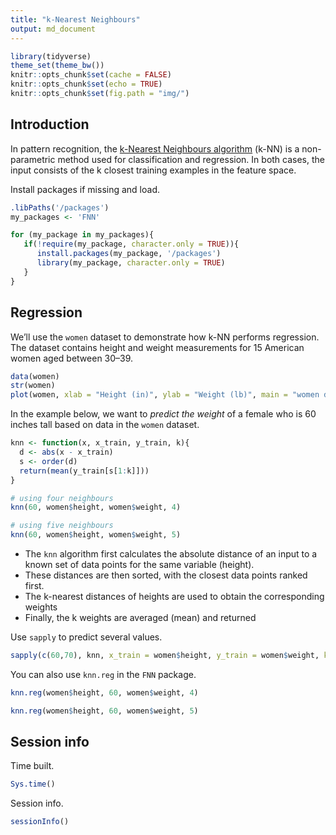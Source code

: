 ```yaml
---
title: "k-Nearest Neighbours"
output: md_document
---
```


```r
library(tidyverse)
theme_set(theme_bw())
knitr::opts_chunk$set(cache = FALSE)
knitr::opts_chunk$set(echo = TRUE)
knitr::opts_chunk$set(fig.path = "img/")
```

## Introduction

In pattern recognition, the [k-Nearest Neighbours algorithm](https://en.wikipedia.org/wiki/K-nearest_neighbors_algorithm) (k-NN) is a non-parametric method used for classification and regression. In both cases, the input consists of the k closest training examples in the feature space.

Install packages if missing and load.

```r
.libPaths('/packages')
my_packages <- 'FNN'

for (my_package in my_packages){
   if(!require(my_package, character.only = TRUE)){
      install.packages(my_package, '/packages')
      library(my_package, character.only = TRUE)
   }
}
```

## Regression

We'll use the `women` dataset to demonstrate how k-NN performs regression. The dataset contains height and weight measurements for 15 American women aged between 30–39.

```r
data(women)
str(women)
plot(women, xlab = "Height (in)", ylab = "Weight (lb)", main = "women data: American women aged 30-39", pch = 16)
```

In the example below, we want to *predict the weight* of a female who is 60 inches tall based on data in the `women` dataset.

```r
knn <- function(x, x_train, y_train, k){
  d <- abs(x - x_train)
  s <- order(d)
  return(mean(y_train[s[1:k]]))
}

# using four neighbours
knn(60, women$height, women$weight, 4)

# using five neighbours
knn(60, women$height, women$weight, 5)
```

* The `knn` algorithm first calculates the absolute distance of an input to a known set of data points for the same variable (height).
* These distances are then sorted, with the closest data points ranked first.
* The k-nearest distances of heights are used to obtain the corresponding weights
* Finally, the k weights are averaged (mean) and returned

Use `sapply` to predict several values.

```r
sapply(c(60,70), knn, x_train = women$height, y_train = women$weight, k = 4)
```

You can also use `knn.reg` in the `FNN` package.

```r
knn.reg(women$height, 60, women$weight, 4)

knn.reg(women$height, 60, women$weight, 5)
```

## Session info

Time built.

```r
Sys.time()
```

Session info.

```r
sessionInfo()
```

